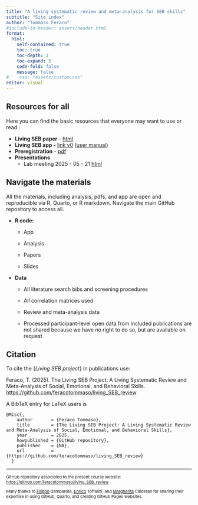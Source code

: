 ```yaml
---
title: "A living systematic review and meta-analysis for SEB skills"
subtitle: "Site index"
author: "Tommaso Feraco"
#include-in-header: assets/header.html
format: 
  html:
    self-contained: true
    toc: true   
    toc-depth: 3 
    toc-expand: 3 
    code-fold: false 
    message: false
#    css: "assets/custom.css"
editor: visual
---
```


## Resources for all

Here you can find the basic resources that everyone may want to use or read :

-   **Living SEB paper** - [html](https://feracotommaso.github.io/living_SEB_review/paper/livingSEBpaper.html)
-   **Living SEB app -** [link v0](https://feracoshiny.shinyapps.io/livingSEBapp/) ([user manual](https://feracotommaso.github.io/living_SEB_review/appManual/livingSEBapp_manual.pdf))
-   **Preregistration** - [pdf](https://feracotommaso.github.io/living_SEB_review/preregistration/Preregistration_protocol_livingSEB.pdf)
-   **Presentations**
    -   Lab meeting 2025 - 05 - 21 [html](https://feracotommaso.github.io/living_SEB_review/slides/labMeeting/LabMeetingLMA.html){target="_blank"}

## Navigate the materials

All the materials, including analysis, pdfs, and app are open and reproducible via R, Quarto, or R markdown. Navigate the main GitHub repository to access all.

-   **R code:**

    -   App

    -   Analysis

    -   Papers

    -   Slides

-   **Data**

    -   All literature search bibs and screening procedures

    -   All correlation matrices used

    -   Review and meta-analysis data

    -   Processed participant-level open data from included publications are not shared because we have no right to do so, but are available on request

## Citation

To cite the {*Living SEB project*} in publications use:

Feraco, T. (2025). The Living SEB Project: A Living Systematic Review and Meta-Analysis of Social, Emotional, and Behavioral Skills. <https://github.com/feracotommaso/living_SEB_review>

A BibTeX entry for LaTeX users is

```         
@Misc{,
    author       = {Feraco Tommaso},
    title        = {The Living SEB Project: A Living Systematic Review and Meta-Analysis of Social, Emotional, and Behavioral Skills},
    year         = 2025,
    howpublished = {GitHub repository},
    publisher    = {NA},
    url          = {https://github.com/feracotommaso/living_SEB_review}
  }
```

------------------------------------------------------------------------

::: {style="font-size:11px;"}
GitHub repository associated to the present course website: <https://github.com/feracotommaso/living_SEB_review>

Many thanks to [Filippo](https://filippogambarota.github.io/) Gambarota, [Enrico](https://github.com/EnricoToffalini) Toffalini, and [Margherita](https://github.com/Mar-Cald) Calderan for sharing their expertise in using GitHub, Quarto, and creating GitHub Pages websites.
:::
